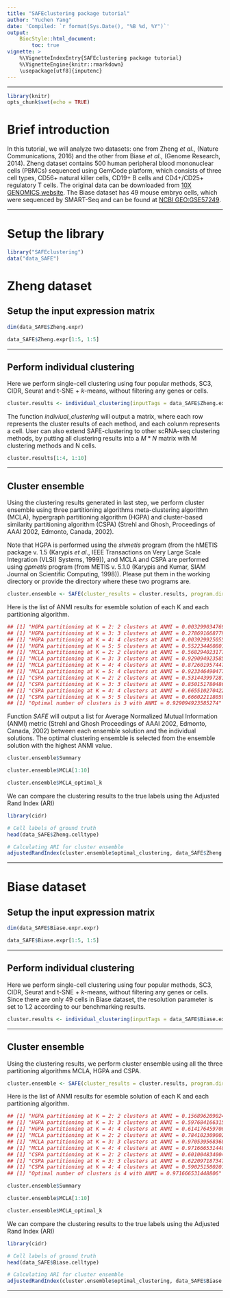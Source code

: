 ```yaml
---
title: "SAFEclustering package tutorial"
author: "Yuchen Yang"
date: 'Compiled: `r format(Sys.Date(), "%B %d, %Y")`'
output: 
    BiocStyle::html_document:
        toc: true
vignette: >
    %\VignetteIndexEntry{SAFEclustering package tutorial}
    %\VignetteEngine{knitr::rmarkdown}
    \usepackage[utf8]{inputenc}
---
```

***

```r
library(knitr)
opts_chunk$set(echo = TRUE)
```

# Brief introduction

In this tutorial, we will analyze two datasets: one from Zheng *et al*., (Nature Communications, 2016) and the other from Biase *et al*., (Genome Research, 2014). Zheng dataset contains 500 human peripheral blood mononuclear cells (PBMCs) sequenced using GemCode platform, which consists of three cell types, CD56+ natural killer cells, CD19+ B cells and CD4+/CD25+ regulatory T cells. The original data can be downloaded from [10X GENOMICS website](https://support.10xgenomics.com/single-cell-gene-expression/datasets). The Biase dataset has 49 mouse embryo cells, which were sequenced by SMART-Seq and can be found at [NCBI GEO:GSE57249](https://www.ncbi.nlm.nih.gov/geo/query/acc.cgi?acc=GSE57249).

***


# Setup the library
```r
library("SAFEclustering")
data("data_SAFE")
```

# Zheng dataset

## Setup the input expression matrix
```r
dim(data_SAFE$Zheng.expr)

data_SAFE$Zheng.expr[1:5, 1:5]
```

***

## Perform individual clustering

Here we perform single-cell clustering using four popular methods, SC3, CIDR, Seurat and t-SNE + *k*-means, without filtering any genes or cells.

```r
cluster.results <- individual_clustering(inputTags = data_SAFE$Zheng.expr, datatype = "count", mt_filter = FALSE, nGene_filter = FALSE, SC3 = TRUE, gene_filter = FALSE, CIDR = TRUE, nPC.cidr = NULL, Seurat = TRUE, nPC.seurat = NULL, resolution = 0.9, tSNE = TRUE, dimensions = 3, perplexity = 30, SEED = 123)
```

The function *indiviual_clustering* will output a matrix, where each row represents the cluster results of each method, and each colunm represents a cell. User can also extend SAFE-clustering to other scRNA-seq clustering methods, by putting all clustering results into a $M * N$ matrix with M clustering methods and N cells.

```r
cluster.results[1:4, 1:10]
```

***

## Cluster ensemble

Using the clustering results generated in last step, we perform cluster ensemble using three partitioning algorithms meta-clustering algorithm (MCLA), hypergraph partitioning algorithm (HGPA) and cluster-based similarity partitioning algorithm (CSPA) (Strehl and Ghosh, Proceedings of AAAI 2002, Edmonto, Canada, 2002).

Note that HGPA is performed using the *shmetis* program (from the hMETIS package v. 1.5 (Karypis *et al.*, IEEE Transactions on Very Large Scale Integration (VLSI) Systems, 1999)), and MCLA and CSPA are performed using *gpmetis* program (from METIS v. 5.1.0 (Karypis and Kumar, SIAM Journal on Scientific Computing, 1998)). Please put them in the working directory or provide the directory where these two programs are.

```r
cluster.ensemble <- SAFE(cluster_results = cluster.results, program.dir = "~/Documents/single_cell_clustering", MCLA = TRUE, CSPA = TRUE, HGPA = TRUE, SEED = 123)
```

Here is the list of ANMI results for esemble solution of each K and each partitioning algorithm.

```r
## [1] "HGPA partitioning at K = 2: 2 clusters at ANMI = 0.00329903476904425"
## [1] "HGPA partitioning at K = 3: 3 clusters at ANMI = 0.278691668779803"
## [1] "HGPA partitioning at K = 4: 4 clusters at ANMI = 0.00392992505505839"
## [1] "HGPA partitioning at K = 5: 5 clusters at ANMI = 0.552234460801785"
## [1] "MCLA partitioning at K = 2: 2 clusters at ANMI = 0.568294023177534"
## [1] "MCLA partitioning at K = 3: 3 clusters at ANMI = 0.929094923585274"
## [1] "MCLA partitioning at K = 4: 4 clusters at ANMI = 0.872601957447147"
## [1] "MCLA partitioning at K = 5: 4 clusters at ANMI = 0.923346490477427"
## [1] "CSPA partitioning at K = 2: 2 clusters at ANMI = 0.53144399728197"
## [1] "CSPA partitioning at K = 3: 3 clusters at ANMI = 0.850151780486274"
## [1] "CSPA partitioning at K = 4: 4 clusters at ANMI = 0.665510270422344"
## [1] "CSPA partitioning at K = 5: 5 clusters at ANMI = 0.666022118059772"
## [1] "Optimal number of clusters is 3 with ANMI = 0.929094923585274"
```

Function *SAFE* will output a list for Average Normalized Mutual Information (ANMI) metric (Strehl and Ghosh Proceedings of AAAI 2002, Edmonto, Canada, 2002) between each ensemble solution and the individual solutions. The optimal clustering ensemble is selected from the ensemble solution with the highest ANMI value. 

```r
cluster.ensemble$Summary

cluster.ensemble$MCLA[1:10]

cluster.ensemble$MCLA_optimal_k
```

We can compare the clustering results to the true labels using the Adjusted Rand Index (ARI)

```r
library(cidr)

# Cell labels of ground truth
head(data_SAFE$Zheng.celltype)

# Calculating ARI for cluster ensemble
adjustedRandIndex(cluster.ensemble$optimal_clustering, data_SAFE$Zheng.celltype)
```

***

# Biase dataset

## Setup the input expression matrix
```r
dim(data_SAFE$Biase.expr.expr)

data_SAFE$Biase.expr[1:5, 1:5]
```

***

## Perform individual clustering

Here we perform single-cell clustering using four popular methods, SC3, CIDR, Seurat and t-SNE + *k*-means, without filtering any genes or cells. Since there are only 49 cells in Biase dataset, the resolution parameter is set to 1.2 according to our benchmarking results.

```r
cluster.results <- individual_clustering(inputTags = data_SAFE$Biase.expr, datatype = "FPKM",  mt_filter = FALSE, nGene_filter = FALSE, SC3 = TRUE, gene_filter = FALSE, CIDR = TRUE, nPC.cidr = NULL, Seurat = TRUE, nPC.seurat = NULL, seurat_min_cell = 200, resolution_min = 1.2, tSNE = TRUE, dimensions = 3, tsne_min_cells = 200, tsne_min_perplexity = 10, SEED = 123)
```

***

## Cluster ensemble

Using the clustering results, we perform cluster ensemble using all the three partitioning algorithms MCLA, HGPA and CSPA.

```r
cluster.ensemble <- SAFE(cluster_results = cluster.results, program.dir = "~/Documents/single_cell_clustering", MCLA = TRUE, CSPA = TRUE, HGPA = TRUE, SEED = 123)
```

Here is the list of ANMI results for esemble solution of each K and each partitioning algorithm.

```r
## [1] "HGPA partitioning at K = 2: 2 clusters at ANMI = 0.156896209024547"
## [1] "HGPA partitioning at K = 3: 3 clusters at ANMI = 0.59768416631598"
## [1] "HGPA partitioning at K = 4: 4 clusters at ANMI = 0.614176459706577"
## [1] "MCLA partitioning at K = 2: 2 clusters at ANMI = 0.784102309002763"
## [1] "MCLA partitioning at K = 3: 3 clusters at ANMI = 0.970539568368452"
## [1] "MCLA partitioning at K = 4: 4 clusters at ANMI = 0.971666531448806"
## [1] "CSPA partitioning at K = 2: 2 clusters at ANMI = 0.601004834004939"
## [1] "CSPA partitioning at K = 3: 3 clusters at ANMI = 0.622097187347639"
## [1] "CSPA partitioning at K = 4: 4 clusters at ANMI = 0.590251500201678"
## [1] "Optimal number of clusters is 4 with ANMI = 0.971666531448806"
```

```r
cluster.ensemble$Summary

cluster.ensemble$MCLA[1:10]

cluster.ensemble$MCLA_optimal_k
```

We can compare the clustering results to the true labels using the Adjusted Rand Index (ARI)

```r
library(cidr)

# Cell labels of ground truth
head(data_SAFE$Biase.celltype)

# Calculating ARI for cluster ensemble
adjustedRandIndex(cluster.ensemble$optimal_clustering, data_SAFE$Biase.celltype)
```

***

